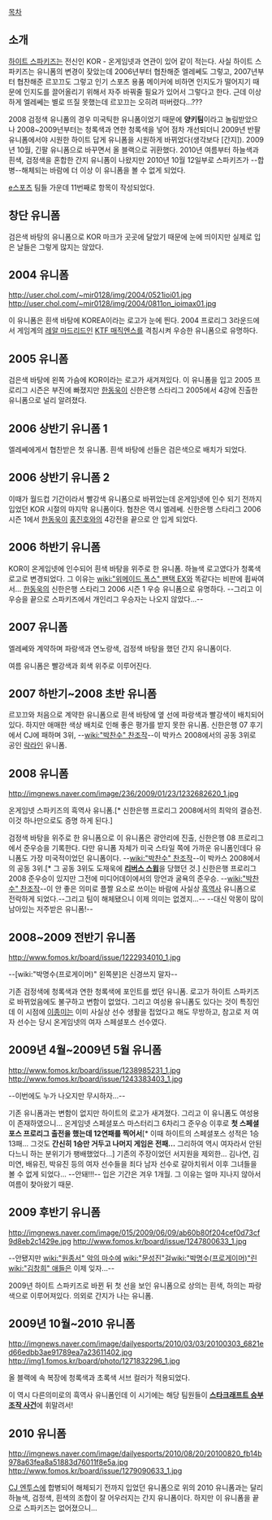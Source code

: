 [[목차]]
== 소개 ==
[[하이트 스파키즈]]는 전신인 KOR - 온게임넷과 연관이 있어 같이 적는다. 사실 하이트 스파키즈는 유니폼의 변경이 잦았는데 2006년부터 협찬해준 엘레쎄도 그렇고, 2007년부터 협찬해준 르꼬끄도 그렇고 인기 스포츠 용품 메이커에 비하면 인지도가 떨어지기 때문에 인지도를 끌어올리기 위해서 자주 바꿔줄 필요가 있어서 그렇다고 한다. 근데 이상하게 엘레쎄는 별로 뜨질 못했는데 르꼬끄는 오히려 떠버렸다...???

2008 검정색 유니폼의 경우 미국틱한 유니폼이었기 때문에 '''양키팀'''이라고 놀림받았으나 2008~2009년부터는 청록색과 연한 청록색을 넣어 점차 개선되더니 2009년 반팔 유니폼에서야 시원한 하이트 답게 유니폼을 시원하게 바뀌었다(생각보다 [간지]). 2009년 10월, 긴팔 유니폼으로 바꾸면서 올 블랙으로 귀환했다. 2010년 여름부터 하늘색과 흰색, 검정색을 혼합한 간지 유니폼이 나왔지만 2010년 10월 12일부로 스파키즈가 --합병--해체되는 바람에 더 이상 이 유니폼을 볼 수 없게 되었다.

[[e스포츠]] 팀들 가운데 11번째로 항목이 작성되었다.

== 창단 유니폼 ==
검은색 바탕의 유니폼으로 KOR 마크가 곳곳에 달았기 때문에 눈에 띄이지만 실제로 입은 날들은 그렇게 많지는 않았다.

== 2004 유니폼 ==
http://user.chol.com/~mir0128/img/2004/0521ioi01.jpg
http://user.chol.com/~mir0128/img/2004/0811on_ioimax01.jpg

이 유니폼은 흰색 바탕에 KOREA이라는 로고가 눈에 띈다. 2004 프로리그 3라운드에서 게임계의 [[레알 마드리드]]인 [[KTF 매직엔스]]를 격침시켜 우승한 유니폼으로 유명하다.

== 2005 유니폼 ==
검은색 바탕에 왼쪽 가슴에 KOR이라는 로고가 새겨져있다. 이 유니폼을 입고 2005 프로리그 시즌은 부진에 빠졌지만 [[한동욱]]이 신한은행 스타리그 2005에서 4강에 진출한 유니폼으로 널리 알려졌다.

== 2006 상반기 유니폼 1 ==
엘레쎄에게서 협찬받은 첫 유니폼. 흰색 바탕에 선들은 검은색으로 배치가 되었다.

== 2006 상반기 유니폼 2 ==
이때가 월드컵 기간이라서 빨강색 유니폼으로 바뀌었는데 온게임넷에 인수 되기 전까지 입었던 KOR 시절의 마지막 유니폼이다. 협찬은 역시 엘레쎄. 신한은행 스타리그 2006 시즌 1에서 [[한동욱]]이 [[홍진호]]와의 4강전을 끝으로 안 입게 되었다.

== 2006 하반기 유니폼 ==
KOR이 온게임넷에 인수되어 흰색 바탕을 위주로 한 유니폼. 하늘색 로고였다가 청록색 로고로 변경되었다. 그 이유는 [[wiki:"위메이드 폭스" 팬택 EX]]와 똑같다는 비판에 휩싸여서...
[[한동욱]]의 신한은행 스타리그 2006 시즌 1 우승 유니폼으로 유명하다. --그리고 이 우승을 끝으로 스파키즈에서 개인리그 우승자는 나오지 않았다...--

== 2007 유니폼 ==
엘레쎄와 계약하며 파랑색과 연노랑색, 검정색 바탕을 했던 간지 유니폼이다.

여름 유니폼은 빨강색과 회색 위주로 이루어진다.

== 2007 하반기~2008 초반 유니폼 ==

르꼬끄와 처음으로 계약한 유니폼으로 흰색 바탕에 옆 선에 파랑색과 빨강색이 배치되어있다.
하지만 애매한 색상 배치로 인해 좋은 평가를 받지 못한 유니폼.
신한은행 07 후기에서 CJ에 패하며 3위, --[[wiki:"박찬수" 찬조작]]--이 박카스 2008에서의 공동 3위로 공인 [[락라인]] 유니폼.

== 2008 유니폼 ==
http://imgnews.naver.com/image/236/2009/01/23/1232682620_1.jpg

온게임넷 스파키즈의 흑역사 유니폼.[* 신한은행 프로리그 2008에서의 최악의 결승전. 이것 하나만으로도 증명 하게 된다.]

검정색 바탕을 위주로 한 유니폼으로 이 유니폼은 광안리에 진출, 신한은행 08 프로리그에서 준우승을 기록한다. 다만 유니폼 자체가 미국 스타일 쪽에 가까운 유니폼인데다 유니폼도 가장 미국적이었던 유니폼이다.
--[[wiki:"박찬수" 찬조작]]--이 박카스 2008에서의 공동 3위.[* 그 공동 3위도 도재욱에 '''[[리버스 스윕]]'''을 당했던 것.] 신한은행 프로리그 2008 준우승이 있지만 그전에 미디어데이에서의 망언과 굴욕의 준우승. --[[wiki:"박찬수" 찬조작]]--이 안 좋은 의미로 플짤 요소로 쓰이는 바람에 사실상 [[흑역사]] 유니폼으로 전락하게 되었다.--그리고 팀이 해체됐으니 이제 의미는 없겠지...-- --대신 악몽이 많이 남아있는 저주받은 유니폼!--

== 2008~2009 전반기 유니폼 ==
http://www.fomos.kr/board/issue/1222934010_1.jpg

--[wiki:"박명수(프로게이머)" 왼쪽분]은 신경쓰지 말자--

기존 검정색에 청록색과 연한 청록색에 포인트를 썼던 유니폼. 로고가 하이트 스파키즈로 바뀌었음에도 불구하고 변함이 없었다. 그리고 여성용 유니폼도 있다는 것이 특징인데 이 시점에 [[이종미]]는 이미 사실상 선수 생활을 접었다고 해도 무방하고, 참고로 저 여자 선수는 당시 온게임넷의 여자 스페셜포스 선수였다. 

== 2009년 4월~2009년 5월 유니폼 ==
http://www.fomos.kr/board/issue/1238985231_1.jpg
http://www.fomos.kr/board/issue/1243383403_1.jpg

--이번에도 누가 나오지만 무시하자...--

기존 유니폼과는 변함이 없지만 하이트의 로고가 새겨졌다. 그리고 이 유니폼도 여성용이 존재하였으니... 온게임넷 스페셜포스 마스터리그 6차리그 준우승 이후로 '''첫 스페셜포스 프로리그 출전을 했는데 12연패를 찍어서'''[* 이때 하이트의 스페셜포스 성적은 1승 13패... 그것도 '''간신히 1승만 거두고 나머지 게임은 전패...''' 그리하여 역시 여자라서 안된다느니 하는 분위기가 팽배했었다...] 기존의 주장이었던 서지원을 제외한... 김나연, 김미연, 배유진, 박유진 등의 여자 선수들을 죄다 남자 선수로 갈아치워서 이후 그녀들을 볼 수 없게 되었다... --안돼!!!-- 입은 기간은 겨우 1개월. 그 이유는 얼마 지나지 않아서 여름이 찾아왔기 때문.

== 2009 후반기 유니폼 ==
http://imgnews.naver.com/image/015/2009/06/09/ab60b80f204cef0d73cf9d8eb2c1429e.jpg
http://www.fomos.kr/board/issue/1247800633_1.jpg

--안됐지만 [[wiki:"원종서" 악의 마수]]에 [[wiki:"문성진"걸]][[wiki:"박명수(프로게이머)"린]] [[wiki:"김창희" 애들은]] 이제 잊자...--

2009년 하이트 스파키즈로 바뀐 뒤 첫 선을 보인 유니폼으로 상의는 흰색, 하의는 파랑색으로 이루어져있다.
의외로 간지가 나는 유니폼.

== 2009년 10월~2010 유니폼 ==
http://imgnews.naver.com/image/dailyesports/2010/03/03/20100303_6821ed66edbb3ae91789ea7a23611402.jpg
http://img1.fomos.kr/board/photo/1271832296_1.jpg

올 블랙에 속 복장에 청록색과 초록색 서브 컬러가 적용되었다.

이 역시 다른의미로의 흑역사 유니폼인데 이 시기에는 해당 팀원들이 '''[[스타크래프트 승부조작 사건]]'''에 휘말려서!

== 2010 유니폼 ==
http://imgnews.naver.com/image/dailyesports/2010/08/20/20100820_fb14b978a63fea8a51883d76011f8e5a.jpg
http://www.fomos.kr/board/issue/1279090633_1.jpg

[[CJ 엔투스]]에 합병되어 해체되기 전까지 입었던 유니폼으로 위의 2010 유니폼과는 달리 하늘색, 검정색, 흰색의 조합이 잘 어우러지는 간지 유니폼이다. 하지만 이 유니폼을 끝으로 스파키즈는 없어졌으니...
